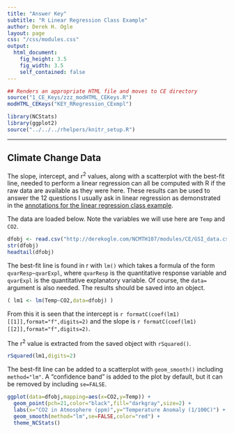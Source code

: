 ```yaml
---
title: "Answer Key"
subtitle: "R Linear Regression Class Example"
author: Derek H. Ogle
layout: page
css: "/css/modules.css"
output:
  html_document:
    fig_height: 3.5
    fig_width: 3.5
    self_contained: false
---
```


```r
## Renders an appropriate HTML file and moves to CE directory
source("1_CE_Keys/zzz_modHTML_CEKeys.R")
modHTML_CEKeys("KEY_RRegression_CExmpl")
```

```r
library(NCStats)
library(ggplot2)
source("../../../rhelpers/knitr_setup.R")
```

----

## Climate Change Data
The slope, intercept, and r<sup>2</sup> values, along with a scatterplot with the best-fit line, needed to perform a linear regression can all be computed with R if the raw data are available as they were here. These results can be used to answer the 12 questions I usually ask in linear regression as demonstrated in the [annotations for the linear regression class example](KEY_LinearRegression_CExmpl).

The data are loaded below. Note the variables we will use here are `Temp` and `CO2`.

```r
dfobj <- read.csv("http://derekogle.com/NCMTH107/modules/CE/GSI_data.csv")
str(dfobj)
headtail(dfobj)
```

The best-fit line is found in r with `lm()` which takes a formula of the form `qvarResp~qvarExpl`, where `qvarResp` is the quantitative response variable and `qvarExpl` is the quantitative explanatory variable. Of course, the `data=` argument is also needed. The results should be saved into an object.

```r
( lm1 <- lm(Temp~CO2,data=dfobj) )
```

From this it is seen that the intercept is `r formatC(coef(lm1)[[1]],format="f",digits=2)` and the slope is `r formatC(coef(lm1)[[2]],format="f",digits=2)`.

The r<sup>2</sup> value is extracted from the saved object with `rSquared()`.

```r
rSquared(lm1,digits=2)
```

The best-fit line can be added to a scatterplot with `geom_smooth()` including `method="lm"`. A "confidence band" is added to the plot by default, but it can be removed by including `se=FALSE`.

```r
ggplot(data=dfobj,mapping=aes(x=CO2,y=Temp)) +
  geom_point(pch=21,color="black",fill="darkgray",size=2) +
  labs(x="CO2 in Atmosphere (ppm)",y="Temperature Anomaly (1/100C)") +
  geom_smooth(method="lm",se=FALSE,color="red") +
  theme_NCStats()
```
